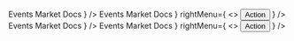 
<Meta title="Components/Layout" />

<Canvas isExpanded>
  <Story name="Basic">
    <IntlStorybookProvider>
      <NavigationMenu
        leftMenu={
          <>
            <NavigationMenu.Item
              active={true}
              href="https://events.decentraland.org/"
            >
              Events
            </NavigationMenu.Item>
            <NavigationMenu.Item
              active={false}
              href="https://market.decentraland.org/"
            >
              Market
            </NavigationMenu.Item>
            <NavigationMenu.Item
              active={false}
              href="https://docs.decentraland.org/"
            >
              Docs
            </NavigationMenu.Item>
          </>
        }
      />
    </IntlStorybookProvider>
  </Story>
</Canvas>

<Canvas isExpanded>
  <Story name="Navigation with actions">
    <IntlStorybookProvider>
      <NavigationMenu
        isMobile={false}
        leftMenu={
          <>
            <NavigationMenu.Item
              active={true}
              href="https://events.decentraland.org/"
            >
              Events
            </NavigationMenu.Item>
            <NavigationMenu.Item
              active={false}
              href="https://market.decentraland.org/"
            >
              Market
            </NavigationMenu.Item>
            <NavigationMenu.Item
              active={false}
              href="https://docs.decentraland.org/"
            >
              Docs
            </NavigationMenu.Item>
          </>
        }
        rightMenu={
          <>
            <SearchInput />
            <Button primary size="small" onClick={console.log}>
              Action
            </Button>
          </>
        }
      />
    </IntlStorybookProvider>
  </Story>
</Canvas>

<Canvas>
  <Story name="NavigationMenu Mobile">
    <IntlStorybookProvider>
      <NavigationMenu
        isMobile={true}
        leftMenu={
          <>
            <NavigationMenu.Item
              active={true}
              href="https://events.decentraland.org/"
            >
              Events
            </NavigationMenu.Item>
            <NavigationMenu.Item
              active={false}
              href="https://market.decentraland.org/"
            >
              Market
            </NavigationMenu.Item>
            <NavigationMenu.Item
              active={false}
              href="https://docs.decentraland.org/"
            >
              Docs
            </NavigationMenu.Item>
          </>
        }
      />
    </IntlStorybookProvider>
  </Story>
</Canvas>

<Canvas>
  <Story name="NavigationMenu Mobile With Actions">
    <IntlStorybookProvider>
      <NavigationMenu
        isMobile={true}
        leftMenu={
          <>
            <NavigationMenu.Item
              active={true}
              href="https://events.decentraland.org/"
            >
              Events
            </NavigationMenu.Item>
            <NavigationMenu.Item
              active={false}
              href="https://market.decentraland.org/"
            >
              Market
            </NavigationMenu.Item>
            <NavigationMenu.Item
              active={false}
              href="https://docs.decentraland.org/"
            >
              Docs
            </NavigationMenu.Item>
          </>
        }
        rightMenu={
          <>
            <SearchInput />
            <Button primary size="small" onClick={console.log}>
              Action
            </Button>
          </>
        }
      />
    </IntlStorybookProvider>
  </Story>
</Canvas>
